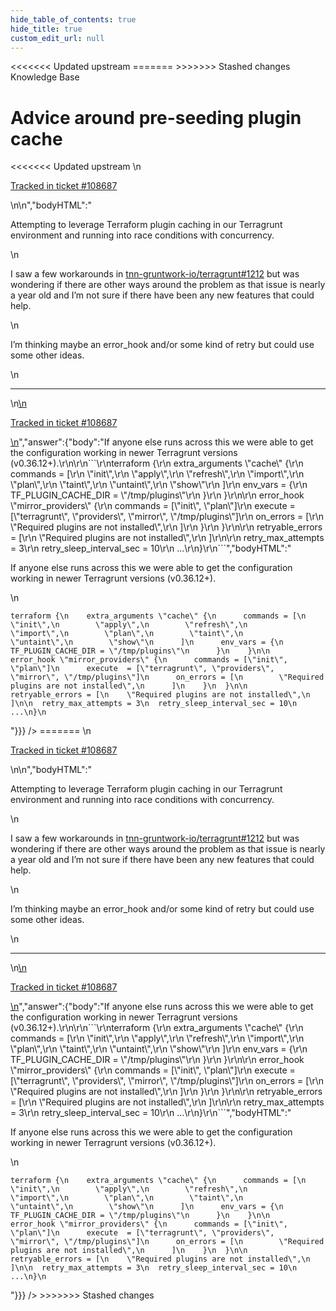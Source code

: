 ```yaml
---
hide_table_of_contents: true
hide_title: true
custom_edit_url: null
---
```



<head>
<<<<<<< Updated upstream
  <link rel="canonical" href="https://github.com/tnn-gruntwork-io/knowledge-base/discussions/442" />
=======
  <link rel="canonical" href="https://github.com/tnn-gruntwork-io/knowledge-base/discussions/442" />
>>>>>>> Stashed changes
</head>

<CenterLayout>
<span className="searchCategory">Knowledge Base</span>
<h1>Advice around pre-seeding plugin cache</h1>
<<<<<<< Updated upstream
<GitHub discussion={{"id":"D_kwDOF8slf84APr18","number":442,"author":{"login":"jmreicha"},"title":"Advice around pre-seeding plugin cache","body":"\nAttempting to leverage Terraform plugin caching in our Terragrunt environment and running into race conditions with concurrency.\r\n\r\nI saw a few workarounds in https://github.com/tnn-gruntwork-io/terragrunt/issues/1212 but was wondering if there are other ways around the problem as that issue is nearly a year old and I’m not sure if there have been any new features that could help.\r\n\r\nI’m thinking maybe an error_hook and/or some kind of retry but could use some other ideas.\n\n---\n\n<ins datetime=\"2022-06-01T02:34:02Z\">\n  <p><a href=\"https://support.gruntwork.io/hc/requests/108687\">Tracked in ticket #108687</a></p>\n</ins>\n","bodyHTML":"<p dir=\"auto\">Attempting to leverage Terraform plugin caching in our Terragrunt environment and running into race conditions with concurrency.</p>\n<p dir=\"auto\">I saw a few workarounds in <a class=\"issue-link js-issue-link\" data-error-text=\"Failed to load title\" data-id=\"631930933\" data-permission-text=\"Title is private\" data-url=\"https://github.com/tnn-gruntwork-io/terragrunt/issues/1212\" data-hovercard-type=\"issue\" data-hovercard-url=\"/tnn-gruntwork-io/terragrunt/issues/1212/hovercard\" href=\"https://github.com/tnn-gruntwork-io/terragrunt/issues/1212\">tnn-gruntwork-io/terragrunt#1212</a> but was wondering if there are other ways around the problem as that issue is nearly a year old and I’m not sure if there have been any new features that could help.</p>\n<p dir=\"auto\">I’m thinking maybe an error_hook and/or some kind of retry but could use some other ideas.</p>\n<hr>\n<ins datetime=\"2022-06-01T02:34:02Z\">\n  <p dir=\"auto\"><a href=\"https://support.gruntwork.io/hc/requests/108687\" rel=\"nofollow\">Tracked in ticket #108687</a></p>\n</ins>","answer":{"body":"If anyone else runs across this we were able to get the configuration working in newer Terragrunt versions (v0.36.12+).\r\n\r\n```\r\nterraform {\r\n    extra_arguments \"cache\" {\r\n      commands = [\r\n        \"init\",\r\n        \"apply\",\r\n        \"refresh\",\r\n        \"import\",\r\n        \"plan\",\r\n        \"taint\",\r\n        \"untaint\",\r\n        \"show\"\r\n      ]\r\n      env_vars = {\r\n        TF_PLUGIN_CACHE_DIR = \"/tmp/plugins\"\r\n      }\r\n    }\r\n\r\n    error_hook \"mirror_providers\" {\r\n      commands = [\"init\", \"plan\"]\r\n      execute  = [\"terragrunt\", \"providers\", \"mirror\", \"/tmp/plugins\"]\r\n      on_errors = [\r\n        \"Required plugins are not installed\",\r\n      ]\r\n    }\r\n  }\r\n\r\n  retryable_errors = [\r\n    \"Required plugins are not installed\",\r\n  ]\r\n\r\n  retry_max_attempts = 3\r\n  retry_sleep_interval_sec = 10\r\n  ...\r\n}\r\n```","bodyHTML":"<p dir=\"auto\">If anyone else runs across this we were able to get the configuration working in newer Terragrunt versions (v0.36.12+).</p>\n<div class=\"snippet-clipboard-content notranslate position-relative overflow-auto\" data-snippet-clipboard-copy-content=\"terraform {\n    extra_arguments &quot;cache&quot; {\n      commands = [\n        &quot;init&quot;,\n        &quot;apply&quot;,\n        &quot;refresh&quot;,\n        &quot;import&quot;,\n        &quot;plan&quot;,\n        &quot;taint&quot;,\n        &quot;untaint&quot;,\n        &quot;show&quot;\n      ]\n      env_vars = {\n        TF_PLUGIN_CACHE_DIR = &quot;/tmp/plugins&quot;\n      }\n    }\n\n    error_hook &quot;mirror_providers&quot; {\n      commands = [&quot;init&quot;, &quot;plan&quot;]\n      execute  = [&quot;terragrunt&quot;, &quot;providers&quot;, &quot;mirror&quot;, &quot;/tmp/plugins&quot;]\n      on_errors = [\n        &quot;Required plugins are not installed&quot;,\n      ]\n    }\n  }\n\n  retryable_errors = [\n    &quot;Required plugins are not installed&quot;,\n  ]\n\n  retry_max_attempts = 3\n  retry_sleep_interval_sec = 10\n  ...\n}\"><pre class=\"notranslate\"><code class=\"notranslate\">terraform {\n    extra_arguments \"cache\" {\n      commands = [\n        \"init\",\n        \"apply\",\n        \"refresh\",\n        \"import\",\n        \"plan\",\n        \"taint\",\n        \"untaint\",\n        \"show\"\n      ]\n      env_vars = {\n        TF_PLUGIN_CACHE_DIR = \"/tmp/plugins\"\n      }\n    }\n\n    error_hook \"mirror_providers\" {\n      commands = [\"init\", \"plan\"]\n      execute  = [\"terragrunt\", \"providers\", \"mirror\", \"/tmp/plugins\"]\n      on_errors = [\n        \"Required plugins are not installed\",\n      ]\n    }\n  }\n\n  retryable_errors = [\n    \"Required plugins are not installed\",\n  ]\n\n  retry_max_attempts = 3\n  retry_sleep_interval_sec = 10\n  ...\n}\n</code></pre></div>"}}} />
=======
<GitHub discussion={{"id":"D_kwDOF8slf84APr18","number":442,"author":{"login":"jmreicha"},"title":"Advice around pre-seeding plugin cache","body":"\nAttempting to leverage Terraform plugin caching in our Terragrunt environment and running into race conditions with concurrency.\r\n\r\nI saw a few workarounds in https://github.com/tnn-gruntwork-io/terragrunt/issues/1212 but was wondering if there are other ways around the problem as that issue is nearly a year old and I’m not sure if there have been any new features that could help.\r\n\r\nI’m thinking maybe an error_hook and/or some kind of retry but could use some other ideas.\n\n---\n\n<ins datetime=\"2022-06-01T02:34:02Z\">\n  <p><a href=\"https://support.gruntwork.io/hc/requests/108687\">Tracked in ticket #108687</a></p>\n</ins>\n","bodyHTML":"<p dir=\"auto\">Attempting to leverage Terraform plugin caching in our Terragrunt environment and running into race conditions with concurrency.</p>\n<p dir=\"auto\">I saw a few workarounds in <a class=\"issue-link js-issue-link\" data-error-text=\"Failed to load title\" data-id=\"631930933\" data-permission-text=\"Title is private\" data-url=\"https://github.com/tnn-gruntwork-io/terragrunt/issues/1212\" data-hovercard-type=\"issue\" data-hovercard-url=\"/tnn-gruntwork-io/terragrunt/issues/1212/hovercard\" href=\"https://github.com/tnn-gruntwork-io/terragrunt/issues/1212\">tnn-gruntwork-io/terragrunt#1212</a> but was wondering if there are other ways around the problem as that issue is nearly a year old and I’m not sure if there have been any new features that could help.</p>\n<p dir=\"auto\">I’m thinking maybe an error_hook and/or some kind of retry but could use some other ideas.</p>\n<hr>\n<ins datetime=\"2022-06-01T02:34:02Z\">\n  <p dir=\"auto\"><a href=\"https://support.gruntwork.io/hc/requests/108687\" rel=\"nofollow\">Tracked in ticket #108687</a></p>\n</ins>","answer":{"body":"If anyone else runs across this we were able to get the configuration working in newer Terragrunt versions (v0.36.12+).\r\n\r\n```\r\nterraform {\r\n    extra_arguments \"cache\" {\r\n      commands = [\r\n        \"init\",\r\n        \"apply\",\r\n        \"refresh\",\r\n        \"import\",\r\n        \"plan\",\r\n        \"taint\",\r\n        \"untaint\",\r\n        \"show\"\r\n      ]\r\n      env_vars = {\r\n        TF_PLUGIN_CACHE_DIR = \"/tmp/plugins\"\r\n      }\r\n    }\r\n\r\n    error_hook \"mirror_providers\" {\r\n      commands = [\"init\", \"plan\"]\r\n      execute  = [\"terragrunt\", \"providers\", \"mirror\", \"/tmp/plugins\"]\r\n      on_errors = [\r\n        \"Required plugins are not installed\",\r\n      ]\r\n    }\r\n  }\r\n\r\n  retryable_errors = [\r\n    \"Required plugins are not installed\",\r\n  ]\r\n\r\n  retry_max_attempts = 3\r\n  retry_sleep_interval_sec = 10\r\n  ...\r\n}\r\n```","bodyHTML":"<p dir=\"auto\">If anyone else runs across this we were able to get the configuration working in newer Terragrunt versions (v0.36.12+).</p>\n<div class=\"snippet-clipboard-content notranslate position-relative overflow-auto\" data-snippet-clipboard-copy-content=\"terraform {\n    extra_arguments &quot;cache&quot; {\n      commands = [\n        &quot;init&quot;,\n        &quot;apply&quot;,\n        &quot;refresh&quot;,\n        &quot;import&quot;,\n        &quot;plan&quot;,\n        &quot;taint&quot;,\n        &quot;untaint&quot;,\n        &quot;show&quot;\n      ]\n      env_vars = {\n        TF_PLUGIN_CACHE_DIR = &quot;/tmp/plugins&quot;\n      }\n    }\n\n    error_hook &quot;mirror_providers&quot; {\n      commands = [&quot;init&quot;, &quot;plan&quot;]\n      execute  = [&quot;terragrunt&quot;, &quot;providers&quot;, &quot;mirror&quot;, &quot;/tmp/plugins&quot;]\n      on_errors = [\n        &quot;Required plugins are not installed&quot;,\n      ]\n    }\n  }\n\n  retryable_errors = [\n    &quot;Required plugins are not installed&quot;,\n  ]\n\n  retry_max_attempts = 3\n  retry_sleep_interval_sec = 10\n  ...\n}\"><pre class=\"notranslate\"><code class=\"notranslate\">terraform {\n    extra_arguments \"cache\" {\n      commands = [\n        \"init\",\n        \"apply\",\n        \"refresh\",\n        \"import\",\n        \"plan\",\n        \"taint\",\n        \"untaint\",\n        \"show\"\n      ]\n      env_vars = {\n        TF_PLUGIN_CACHE_DIR = \"/tmp/plugins\"\n      }\n    }\n\n    error_hook \"mirror_providers\" {\n      commands = [\"init\", \"plan\"]\n      execute  = [\"terragrunt\", \"providers\", \"mirror\", \"/tmp/plugins\"]\n      on_errors = [\n        \"Required plugins are not installed\",\n      ]\n    }\n  }\n\n  retryable_errors = [\n    \"Required plugins are not installed\",\n  ]\n\n  retry_max_attempts = 3\n  retry_sleep_interval_sec = 10\n  ...\n}\n</code></pre></div>"}}} />
>>>>>>> Stashed changes

</CenterLayout>
  

<!-- ##DOCS-SOURCER-START
{
  "sourcePlugin": "github-discussions",
  "hash": "a0064b5e39b8c1421eb2dfb5ee6c6dd9"
}
##DOCS-SOURCER-END -->
